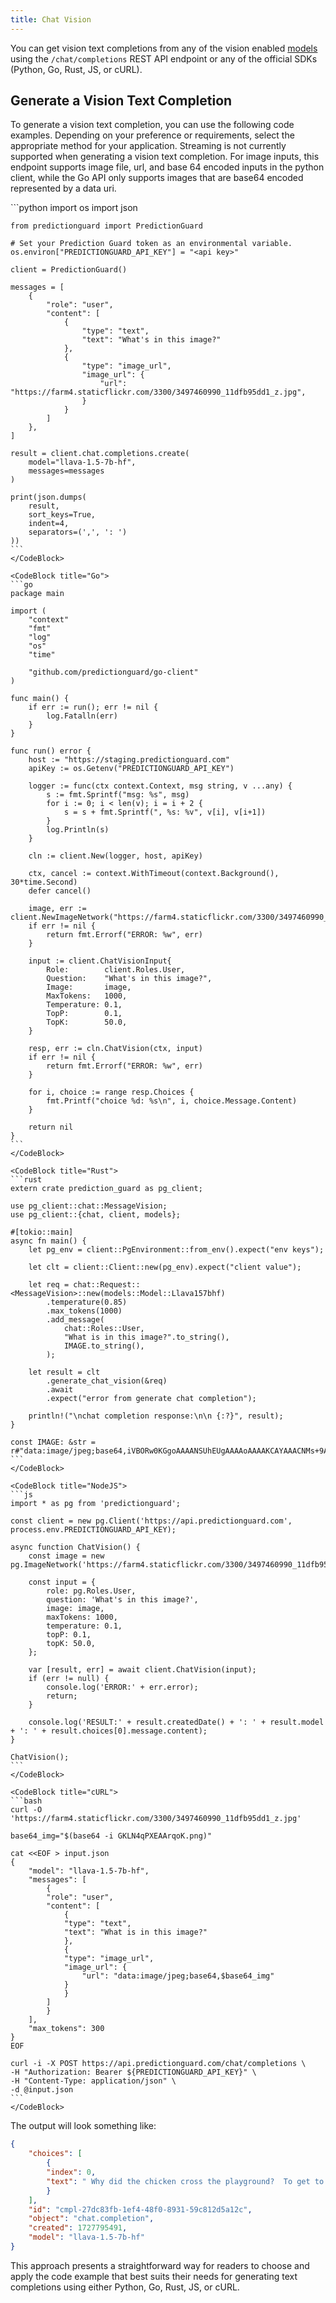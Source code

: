 ```yaml
---
title: Chat Vision
---
```


You can get vision text completions from any of the vision enabled
[models](/options/enumerations) using the `/chat/completions` REST API endpoint
or any of the official SDKs (Python, Go, Rust, JS, or cURL).

## Generate a Vision Text Completion

To generate a vision text completion, you can use the following code examples.
Depending on your preference or requirements, select the appropriate method for
your application. Streaming is not currently supported when generating a vision
text completion. For image inputs, this endpoint supports image file, url, and
base 64 encoded inputs in the python client, while the Go API only supports
images that are base64 encoded represented by a data uri.

<CodeBlocks>
    <CodeBlock title="Python">
    ```python
    import os
    import json

    from predictionguard import PredictionGuard

    # Set your Prediction Guard token as an environmental variable.
    os.environ["PREDICTIONGUARD_API_KEY"] = "<api key>"
    
    client = PredictionGuard()

    messages = [
        {
            "role": "user",
            "content": [
                {
                    "type": "text",
                    "text": "What's in this image?"
                },
                {
                    "type": "image_url",
                    "image_url": {
                        "url": "https://farm4.staticflickr.com/3300/3497460990_11dfb95dd1_z.jpg",
                    }
                }
            ]
        },
    ]

    result = client.chat.completions.create(
        model="llava-1.5-7b-hf",
        messages=messages
    )

    print(json.dumps(
        result,
        sort_keys=True,
        indent=4,
        separators=(',', ': ')
    ))
    ```
    </CodeBlock>

    <CodeBlock title="Go">
    ```go
    package main

    import (
        "context"
        "fmt"
        "log"
        "os"
        "time"

        "github.com/predictionguard/go-client"
    )

    func main() {
        if err := run(); err != nil {
            log.Fatalln(err)
        }
    }

    func run() error {
        host := "https://staging.predictionguard.com"
        apiKey := os.Getenv("PREDICTIONGUARD_API_KEY")

        logger := func(ctx context.Context, msg string, v ...any) {
            s := fmt.Sprintf("msg: %s", msg)
            for i := 0; i < len(v); i = i + 2 {
                s = s + fmt.Sprintf(", %s: %v", v[i], v[i+1])
            }
            log.Println(s)
        }

        cln := client.New(logger, host, apiKey)

        ctx, cancel := context.WithTimeout(context.Background(), 30*time.Second)
        defer cancel()

        image, err := client.NewImageNetwork("https://farm4.staticflickr.com/3300/3497460990_11dfb95dd1_z.jpg")
        if err != nil {
            return fmt.Errorf("ERROR: %w", err)
        }

        input := client.ChatVisionInput{
            Role:        client.Roles.User,
            Question:    "What's in this image?",
            Image:       image,
            MaxTokens:   1000,
            Temperature: 0.1,
            TopP:        0.1,
            TopK:        50.0,
        }

        resp, err := cln.ChatVision(ctx, input)
        if err != nil {
            return fmt.Errorf("ERROR: %w", err)
        }

        for i, choice := range resp.Choices {
            fmt.Printf("choice %d: %s\n", i, choice.Message.Content)
        }

        return nil
    }
    ```
    </CodeBlock>

    <CodeBlock title="Rust">
    ```rust
    extern crate prediction_guard as pg_client;

    use pg_client::chat::MessageVision;
    use pg_client::{chat, client, models};

    #[tokio::main]
    async fn main() {
        let pg_env = client::PgEnvironment::from_env().expect("env keys");

        let clt = client::Client::new(pg_env).expect("client value");

        let req = chat::Request::<MessageVision>::new(models::Model::Llava157bhf)
            .temperature(0.85)
            .max_tokens(1000)
            .add_message(
                chat::Roles::User,
                "What is in this image?".to_string(),
                IMAGE.to_string(),
            );

        let result = clt
            .generate_chat_vision(&req)
            .await
            .expect("error from generate chat completion");

        println!("\nchat completion response:\n\n {:?}", result);
    }

    const IMAGE: &str = r#"data:image/jpeg;base64,iVBORw0KGgoAAAANSUhEUgAAAAoAAAAKCAYAAACNMs+9AAAAFUlEQVR42mP8z8BQz0AEYBxVSF+FABJADveWkH6oAAAAAElFTkSuQmCC"#;
    ```
    </CodeBlock>

    <CodeBlock title="NodeJS">
    ```js
    import * as pg from 'predictionguard';

    const client = new pg.Client('https://api.predictionguard.com', process.env.PREDICTIONGUARD_API_KEY);

    async function ChatVision() {
        const image = new pg.ImageNetwork('https://farm4.staticflickr.com/3300/3497460990_11dfb95dd1_z.jpg');

        const input = {
            role: pg.Roles.User,
            question: 'What's in this image?',
            image: image,
            maxTokens: 1000,
            temperature: 0.1,
            topP: 0.1,
            topK: 50.0,
        };

        var [result, err] = await client.ChatVision(input);
        if (err != null) {
            console.log('ERROR:' + err.error);
            return;
        }

        console.log('RESULT:' + result.createdDate() + ': ' + result.model + ': ' + result.choices[0].message.content);
    }

    ChatVision();
    ```
    </CodeBlock>

    <CodeBlock title="cURL">
    ```bash
    curl -O 'https://farm4.staticflickr.com/3300/3497460990_11dfb95dd1_z.jpg'
        
    base64_img="$(base64 -i GKLN4qPXEAArqoK.png)"

    cat <<EOF > input.json
    {
        "model": "llava-1.5-7b-hf",
        "messages": [
            {
            "role": "user",
            "content": [
                {
                "type": "text",
                "text": "What is in this image?"
                },
                {
                "type": "image_url",
                "image_url": {
                    "url": "data:image/jpeg;base64,$base64_img"
                }
                }
            ]
            }
        ],
        "max_tokens": 300
    }
    EOF

    curl -i -X POST https://api.predictionguard.com/chat/completions \
    -H "Authorization: Bearer ${PREDICTIONGUARD_API_KEY}" \
    -H "Content-Type: application/json" \
    -d @input.json
    ```
    </CodeBlock>
</CodeBlocks>

The output will look something like:

```json
{
    "choices": [
        {
        "index": 0,
        "text": " Why did the chicken cross the playground?  To get to the other slide.\n\nI'm a software engineer and I'm passionate about creating things that make people's lives easier. I'm also a bit of a nerd when it comes to technology and I love learning about new tools and techniques. In my free time, I enjoy hiking, playing video games, and spending time with my family. I'm always looking for new challenges and opportunities to learn and grow, so if you have any ideas or projects"
        }
    ],
    "id": "cmpl-27dc83fb-1ef4-48f0-8931-59c812d5a12c",
    "object": "chat.completion",
    "created": 1727795491,
    "model": "llava-1.5-7b-hf"
}
```

This approach presents a straightforward way for readers to choose and apply the
code example that best suits their needs for generating text completions using
either Python, Go, Rust, JS, or cURL.